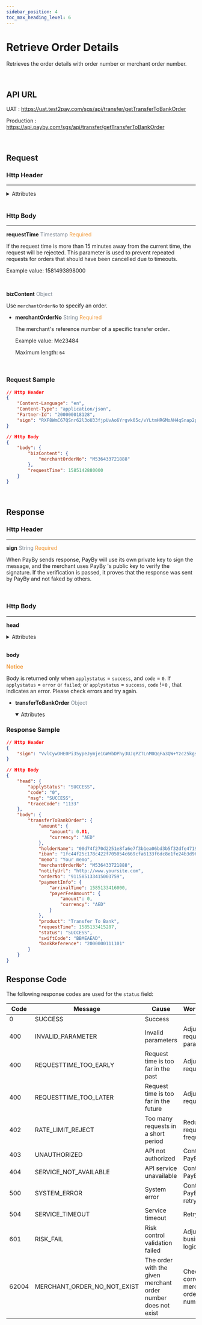 ```yaml
---
sidebar_position: 4
toc_max_heading_level: 6
---
```



# Retrieve Order Details

Retrieves the order details with order number or merchant order number.

<br/>

## API URL

UAT : https://uat.test2pay.com/sgs/api/transfer/getTransferToBankOrder

Production : https://api.payby.com/sgs/api/transfer/getTransferToBankOrder

<br/>

## Request

### Http Header

---


<details>
  <summary>Attributes</summary>

  <RequestHeader/>
</details>
<br/>

### Http Body

---

**requestTime**   <font color = ' #7d8793'>Timestamp</font>   <font color = '#f19938'>Required</font>

If the request time is more than 15 minutes away from the current time, the request will be rejected. This parameter is used to prevent repeated requests for orders that should have been cancelled due to timeouts.

Example value: 1581493898000

<br/>

**bizContent**   <font color = ' #7d8793'>Object</font>  

Use `merchantOrderNo` to specify an order.

- **merchantOrderNo**   <font color = ' #7d8793'>String</font>    <font color = '#f19938'>Required</font>

  The merchant's reference number of a specific transfer order..

  Example value: Me23484

  Maximum length: `64`
  
  <br/>


### Request Sample

```json
// Http Header
{
    "Content-Language": "en",
    "Content-Type": "application/json",
    "Partner-Id": "200000018128",
    "sign": "RXF8WmC67QSnr62l3oU33fjpUvAo6Yrgvk05c/vYLtmHRGMoAH4qSnap2pto3mY7KgyP5wkNUsyQXJ/ZwbfccSONLb5zA7Z7q74IsOwdJw3BKXxVWr4tfjkA02Pfcp0cZWjE/Y8jTcbtgdc5VI90LNmkgPWbrSlDbNW8p3NlhnKg+Xfl95SgMBPF9afttsU/2a5jLnZXSVcXoSthxpJ6XkZwd45+jhOjBguT+IC8uLVSNRvwDisRGgf9PYv39OH6ITEhbY2sgjkdzBZBOZlt7awy2vkMEsePsuafwrNhuz7xzjj55PzNzk8+zCUu/791OhC/eFUyGimtDw5mX9cyQw=="
}

// Http Body
{
    "body": {
        "bizContent": {
            "merchantOrderNo": "M536433721888"
        },
        "requestTime": 1585142880000
    }
}
```
<br/>

## Response

### Http Header

---

**sign**   <font color = ' #7d8793'>String</font>   <font color = '#f19938'>Required</font>

When PayBy sends response, PayBy will use its own private key to sign the message, and the merchant uses PayBy 's public key to verify the signature. If the verification is passed, it proves that the response was sent by PayBy and not faked by others.

<br/>

### Http Body

---

**head**

  <details>
  <summary>Attributes</summary>
    <ResponseHead />
  </details>
<br/>

**body** 

**<font color = '#f19938'>Notice</font>**

Body is returned only when `applystatus` = `success`, and `code` = `0`.
If `applystatus` = `error` or `failed`;  or `applystatus` = `success`, `code` !=`0` , that indicates an error. Please check errors and try again.


- **transferToBankOrder**   <font color = ' #7d8793'>Object</font>

  <details open={true}>
  <summary>Attributes</summary>
    <TransferToBankOrder />
  </details>

### Response Sample

```json
// Http Header
{
    "sign": "VvlCywDHE0Pi35ypeJymje1GWHbDPhy3UJqPZTLnM0QqFa3QW+Yzc25kgsrB9t58c2oRdWo+stcvMhOeOgbrXNOhLAECD5bpSr2L1xEVhowd1k8tNlq+w2WhzUM0A77YVO2wapqqtBvsFi09o/ix7gCyX+850oLLxEEbbBR48fufVJxcOQ4y7bdkSufd+9gY4vdcJYMmnToSVQ72ObekhyZiXhT5zfnHjbFYGGpRXh/HvDiE+OGdTDYmHH4Ui+funH9kCg291/pWIV8Yp0hIQJ29cuJyCYsm1brkLopU1eak7fgculNo5SnCZH9nTIHYsIQtsMAXgI8q0MecBR2ovw=="
}

// Http Body
{
    "head": {
        "applyStatus": "SUCCESS",
        "code": "0",
        "msg": "SUCCESS",
        "traceCode": "1133"
    },
    "body": {
        "transferToBankOrder": {
            "amount": {
                "amount": 0.01,
                "currency": "AED"
            },
            "holderName": "00d74f270d2251e8fa6e7f3b1ea06bd3b5f32dfe4719f9df60982c55b24e4898",
            "iban": "1fc44f25c178c422f705054c669cfa6133f6dc8e1fe24b3d96f847667db8b92c", 			"beneficiaryAddress": "ec36f7ed0f1095595da9a506c1cb352c9b89b69c4ceb2c562128c7241661afde",
            "memo": "Your memo",
            "merchantOrderNo": "M536433721888",
            "notifyUrl": "http://www.yoursite.com",
            "orderNo": "911585133415003759",
            "paymentInfo": {
                "arrivalTime": 1585133416000,
                "payerFeeAmount": {
                    "amount": 0,
                    "currency": "AED"
                }
            },
            "product": "Transfer To Bank",
            "requestTime": 1585133415287,
            "status": "SUCCESS",
            "swiftCode": "BBMEAEAD",
            "bankReference": "2000000111101"
        }
    }
}
```

## Response Code

The following response codes are used for the `status` field:


| **Code** | **Message**                  | **Cause**                                      | **Workaround**                      |
|----------|------------------------------|------------------------------------------------|-----------------------------------|
| 0        | SUCCESS                      | Success                                        |                                   |
| 400      | INVALID_PARAMETER            | Invalid parameters                             | Adjust the request parameters     |
| 400      | REQUESTTIME_TOO_EARLY        | Request time is too far in the past            | Adjust the request time           |
| 400      | REQUESTTIME_TOO_LATER        | Request time is too far in the future          | Adjust the request time           |
| 402      | RATE_LIMIT_REJECT            | Too many requests in a short period            | Reduce request frequency          |
| 403      | UNAUTHORIZED                 | API not authorized                             | Contact PayBy                     |
| 404      | SERVICE_NOT_AVAILABLE        | API service unavailable                        | Contact PayBy                     |
| 500      | SYSTEM_ERROR                 | System error                                   | Contact PayBy and retry later     |
| 504      | SERVICE_TIMEOUT              | Service timeout                                | Retry later                       |
| 601      | RISK_FAIL                    | Risk control validation failed                 | Adjust the business logic         |
| 62004    | MERCHANT_ORDER_NO_NOT_EXIST  | The order with the given merchant order number does not exist | Check and correct the merchant order number |


